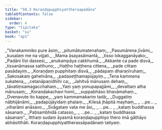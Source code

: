 ```yaml
---
title: "50.3 Koraṇḍapupphiyattheraapadāna"
tableOfContents: false
sidebar:
  order: 4
type: "tipitaka"
basket: "su"
book: "ap1"
---
```



<DynamicBreadcrumb />

<Division number="15" book="ap1">

<Paragraph number="6448" type="verses" book="ap1">
_“Vanakammiko pure āsiṃ,_  
_pitumātumatenahaṃ;_  
_Pasumārena jīvāmi,_  
_kusalaṃ me na vijjati._  

</Paragraph>

</Division>
<Division number="16" book="ap1">

<Paragraph number="6449" type="verses" book="ap1">
_Mama āsayasāmantā,_  
_tisso lokagganāyako;_  
_Padāni tīṇi dassesi,_  
_anukampāya cakkhumā._  

</Paragraph>

</Division>
<Division number="17" book="ap1">

<Paragraph number="6450" type="verses" book="ap1">
_Akkante ca pade disvā,_  
_tissanāmassa satthuno;_  
_Haṭṭho haṭṭhena cittena,_  
_pade cittaṃ pasādayiṃ._  

</Paragraph>

</Division>
<Division number="18" book="ap1">

<Paragraph number="6451" type="verses" book="ap1">
_Koraṇḍaṃ pupphitaṃ disvā,_  
_pādapaṃ dharaṇīruhaṃ;_  
_Sakosakaṃ gahetvāna,_  
_padaseṭṭhamapūjayiṃ._  

</Paragraph>

</Division>
<Division number="19" book="ap1">

<Paragraph number="6452" type="verses" book="ap1">
_Tena kammena sukatena,_  
_cetanāpaṇidhīhi ca;_  
_Jahitvā mānusaṃ dehaṃ,_  
_tāvatiṃsamagacchahaṃ._  

</Paragraph>

</Division>
<Division number="20" book="ap1">

<Paragraph number="6453" type="verses" book="ap1">
_Yaṃ yaṃ yonupapajjāmi,_  
_devattaṃ atha mānusaṃ;_  
_Koraṇḍakachavi homi,_  
_suppabhāso bhavāmahaṃ._  

</Paragraph>

</Division>
<Division number="21" book="ap1">

<Paragraph number="6454" type="verses" book="ap1">
_Dvenavute ito kappe,_  
_yaṃ kammamakariṃ tadā;_  
_Duggatiṃ nābhijānāmi,_  
_padapūjāyidaṃ phalaṃ._  

</Paragraph>

</Division>
<Division number="22" book="ap1">

<Paragraph number="6455" type="verses" book="ap1">
_Kilesā jhāpitā mayhaṃ,_  
_ …pe… _  
_viharāmi anāsavo._  

</Paragraph>

</Division>
<Division number="23" book="ap1">

<Paragraph number="6456" type="verses" book="ap1">
_Svāgataṃ vata me āsi,_  
_ …pe… _  
_kataṃ buddhassa sāsanaṃ._  

</Paragraph>

</Division>
<Division number="24" book="ap1">

<Paragraph number="6457" type="verses" book="ap1">
_Paṭisambhidā catasso,_  
_ …pe… _  
_kataṃ buddhassa sāsanaṃ”._  

</Paragraph>

<Paragraph number="6458" book="ap1">
Itthaṃ sudaṃ āyasmā koraṇḍapupphiyo thero imā gāthāyo abhāsitthāti.

</Paragraph>
</Division>

<Paragraph number="6459" type="center" book="ap1">
Koraṇḍapupphiyattherassāpadānaṃ tatiyaṃ.
</Paragraph>